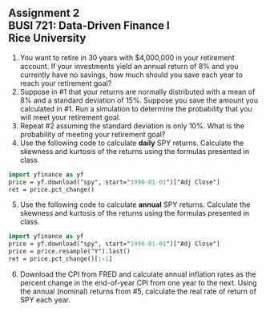 ## Assignment 2<br>BUSI 721: Data-Driven Finance I<br>Rice University


1.  You want to retire in 30 years with $4,000,000 in your retirement account.  If your investments yield an annual return of 8% and you currently have no savings, how much should you save each year to reach your retirement goal?  
2.  Suppose in #1 that your returns are normally distributed with a mean of 8% and a standard deviation of 15%.  Suppose you save the amount you calculated in #1.  Run a simulation to determine the probability that you will meet your retirement goal.
3.  Repeat #2 assuming the standard deviation is only 10%.  What is the probability of meeting your retirement goal?
4.  Use the following code to calculate **daily** SPY returns.  Calculate the skewness and kurtosis of the returns using the formulas presented in class.

```.p
import yfinance as yf
price = yf.download("spy", start="1990-01-01")["Adj Close"]
ret = price.pct_change()
```
5.  Use the following code to calculate **annual** SPY returns.  Calculate the skewness and kurtosis of the returns using the formulas presented in class.

```.p
import yfinance as yf
price = yf.download("spy", start="1990-01-01")["Adj Close"]
price = price.resample("Y").last()
ret = price.pct_change()[:-1]
```

6.  Download the CPI from FRED and calculate annual inflation rates as the percent change in the end-of-year CPI from one year to the next.  Using the annual (nominal) returns from #5, calculate the real rate of return of SPY each year.
